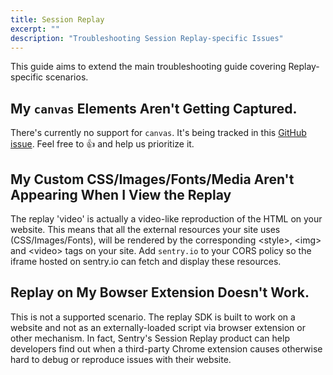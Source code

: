 ```yaml
---
title: Session Replay
excerpt: ""
description: "Troubleshooting Session Replay-specific Issues"
---
```



This guide aims to extend the <PlatformLink to="/troubleshooting/">main troubleshooting</PlatformLink> guide covering Replay-specific scenarios.

## My `canvas` Elements Aren't Getting Captured.

There's currently no support for `canvas`. It's being tracked in this [GitHub issue](https://github.com/getsentry/sentry-javascript/issues/6519). Feel free to 👍 and help us prioritize it.

##  My Custom CSS/Images/Fonts/Media Aren't Appearing When I View the Replay

The replay 'video' is actually a video-like reproduction of the HTML on your website. This means that all the external resources your site uses (CSS/Images/Fonts), will be rendered by the corresponding &lt;style&gt;, &lt;img&gt; and &lt;video&gt; tags on your site.  Add `sentry.io` to your CORS policy so the iframe hosted on sentry.io can fetch and display these resources. 

## Replay on My Bowser Extension Doesn't Work.

This is not a supported scenario. The replay SDK is built to work on a website and not as an externally-loaded script via browser extension or other mechanism. In fact, Sentry's Session Replay product can help developers find out when a third-party Chrome extension causes otherwise hard to debug or reproduce issues with their website.
